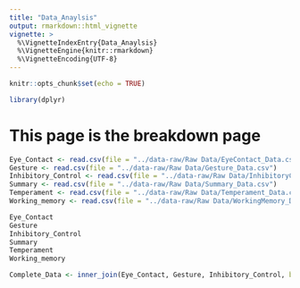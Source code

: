 ```yaml
---
title: "Data_Anaylsis"
output: rmarkdown::html_vignette
vignette: >
  %\VignetteIndexEntry{Data_Anaylsis}
  %\VignetteEngine{knitr::rmarkdown}
  %\VignetteEncoding{UTF-8}
---
```


```r
knitr::opts_chunk$set(echo = TRUE)
```

```r
library(dplyr)
```

# This page is the breakdown page 

```r
Eye_Contact <- read.csv(file = "../data-raw/Raw Data/EyeContact_Data.csv")
Gesture <- read.csv(file = "../data-raw/Raw Data/Gesture_Data.csv")
Inhibitory_Control <- read.csv(file = "../data-raw/Raw Data/InhibitoryControl_Data.csv")
Summary <- read.csv(file = "../data-raw/Raw Data/Summary_Data.csv")
Temperament <- read.csv(file = "../data-raw/Raw Data/Temperament_Data.csv")
Working_memory <- read.csv(file = "../data-raw/Raw Data/WorkingMemory_Data.csv")
```

```r
Eye_Contact
Gesture
Inhibitory_Control
Summary
Temperament
Working_memory
```

```r
Complete_Data <- inner_join(Eye_Contact, Gesture, Inhibitory_Control, by = "Name") %>% inner_join(Summary, Temperament, by = "Name") %>% inner_join(Working_memory, by = "Name") 
```

```r

```

```r

```

```r

```

```r

```

```r

```

